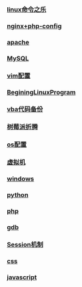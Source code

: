 === [[linux命令之乐]] ===
=== [[nginx+php-config]] ===
=== [[apache]] ===
=== [[MySQL]] ===
=== [[vim配置]] ===
=== [[BeginingLinuxProgram]] === 
=== [[vba代码备份]] ===
=== [[树莓派折腾]] ===
=== [[os配置]] ===
=== [[虚拟机]] ===
=== [[windows]] ===
=== [[python]] ===
=== [[php]] ===
=== [[gdb]] ===
=== [[Session机制]] ===
=== [[css]] ===
=== [[javascript]] ===
